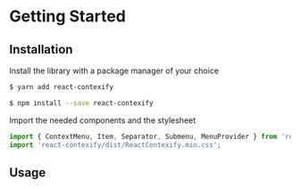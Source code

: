 
# Getting Started

## Installation

Install the library with a package manager of your choice

```sh
$ yarn add react-contexify
```

```sh
$ npm install --save react-contexify
```

Import the needed components and the stylesheet

```js
import { ContextMenu, Item, Separator, Submenu, MenuProvider } from 'react-contexify';
import 'react-contexify/dist/ReactContexify.min.css';
```

## Usage

<Playground code={gettingStarted}/>
